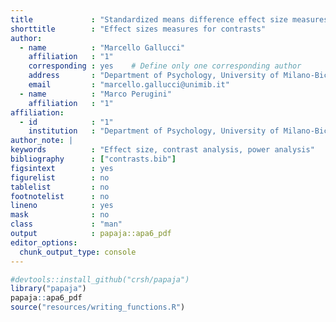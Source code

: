 ```yaml
---
title             : "Standardized means difference effect size measures for planned comparisons, trend analysis and other applications of contrast analysis"
shorttitle        : "Effect sizes measures for contrasts"
author: 
  - name          : "Marcello Gallucci"
    affiliation   : "1"
    corresponding : yes    # Define only one corresponding author
    address       : "Department of Psychology, University of Milano-Bicocca, Piazza dell'Ateneo Nuovo, 20126 Milan, Italy"
    email         : "marcello.gallucci@unimib.it"
  - name          : "Marco Perugini"
    affiliation   : "1"
affiliation:
  - id            : "1"
    institution   : "Department of Psychology, University of Milano-Bicocca"
author_note: |
keywords          : "Effect size, contrast analysis, power analysis"
bibliography      : ["contrasts.bib"]
figsintext        : yes
figurelist        : no
tablelist         : no
footnotelist      : no
lineno            : yes
mask              : no
class             : "man"
output            : papaja::apa6_pdf
editor_options: 
  chunk_output_type: console
---
```


```r
#devtools::install_github("crsh/papaja")
library("papaja")
papaja::apa6_pdf
source("resources/writing_functions.R")
```


\setlength{\parindent}{-0.5in}
\setlength{\leftskip}{0.5in}

